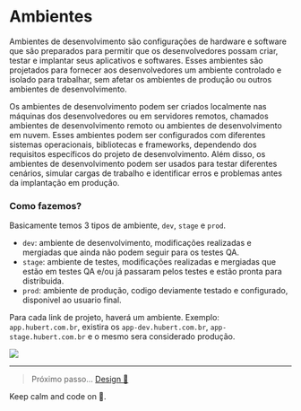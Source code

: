 
<Meta title="Guide/Environments" />

# Ambientes

Ambientes de desenvolvimento são configurações de hardware e software que são preparados para permitir que os desenvolvedores possam criar, testar e implantar seus aplicativos e softwares. Esses ambientes são projetados para fornecer aos desenvolvedores um ambiente controlado e isolado para trabalhar, sem afetar os ambientes de produção ou outros ambientes de desenvolvimento.

Os ambientes de desenvolvimento podem ser criados localmente nas máquinas dos desenvolvedores ou em servidores remotos, chamados ambientes de desenvolvimento remoto ou ambientes de desenvolvimento em nuvem. Esses ambientes podem ser configurados com diferentes sistemas operacionais, bibliotecas e frameworks, dependendo dos requisitos específicos do projeto de desenvolvimento. Além disso, os ambientes de desenvolvimento podem ser usados para testar diferentes cenários, simular cargas de trabalho e identificar erros e problemas antes da implantação em produção.

### Como fazemos?

Basicamente temos 3 tipos de ambiente, `dev`, `stage` e `prod`.

- `dev`: ambiente de desenvolvimento, modificações realizadas e mergiadas que ainda não podem seguir para os testes QA.
- `stage`: ambiente de testes, modificações realizadas e mergiadas que estão em testes QA e/ou já passaram pelos testes e estão pronta para distribuida.
- `prod`: ambiente de produção, codigo deviamente testado e configurado, disponivel ao usuario final.

Para cada link de projeto, haverá um ambiente. Exemplo: `app.hubert.com.br`, existira os `app-dev.hubert.com.br`, `app-stage.hubert.com.br` e o mesmo sera considerado produção.

![](https://i.gifer.com/PCt.gif)

---

> Próximo passo... [Design 💅](/?path=/docs/guide-design--page)

Keep calm and code on 🤘.
